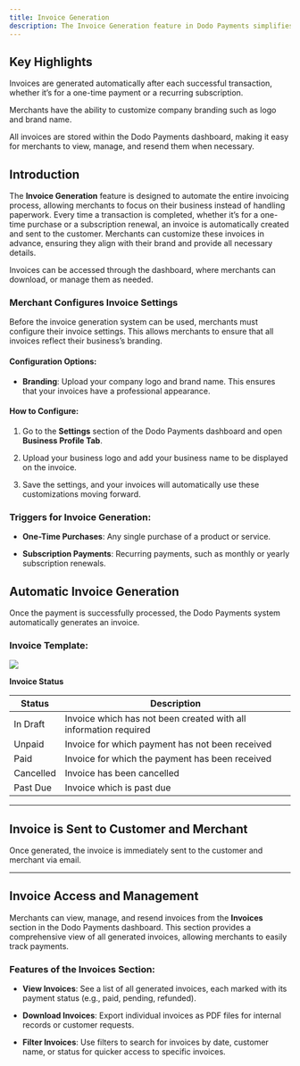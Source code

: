 ```yaml
---
title: Invoice Generation
description: The Invoice Generation feature in Dodo Payments simplifies the billing process by automatically creating and delivering invoices after every successful payment. Whether for one-time purchases or recurring subscription renewals, invoices are generated to document transactions with clear, professional records.
---
```


## Key Highlights

<Card title="Automatic Invoice Generation" icon="wand-magic">Invoices are generated automatically after each successful transaction, whether it’s for a one-time payment or a recurring subscription.</Card>

<Card title="Customizable Information" icon="pen-to-square">Merchants have the ability to customize company branding such as logo and brand name.</Card>

<Card title="Seamless Invoice Management" icon="file-magnifying-glass">All invoices are stored within the Dodo Payments dashboard, making it easy for merchants to view, manage, and resend them when necessary.</Card>

## Introduction

The **Invoice Generation** feature is designed to automate the entire invoicing process, allowing merchants to focus on their business instead of handling paperwork. Every time a transaction is completed, whether it’s for a one-time purchase or a subscription renewal, an invoice is automatically created and sent to the customer. Merchants can customize these invoices in advance, ensuring they align with their brand and provide all necessary details.

Invoices can be accessed through the dashboard, where merchants can download, or manage them as needed.

### Merchant Configures Invoice Settings

Before the invoice generation system can be used, merchants must configure their invoice settings. This allows merchants to ensure that all invoices reflect their business’s branding.

#### Configuration Options:

* **Branding**: Upload your company logo and brand name. This ensures that your invoices have a professional appearance.

#### How to Configure:

1. Go to the **Settings** section of the Dodo Payments dashboard and open **Business Profile Tab**.

2. Upload your business logo and add your business name to be displayed on the invoice.

3. Save the settings, and your invoices will automatically use these customizations moving forward.

### Triggers for Invoice Generation:

* **One-Time Purchases**: Any single purchase of a product or service.

* **Subscription Payments**: Recurring payments, such as monthly or yearly subscription renewals.

## Automatic Invoice Generation

Once the payment is successfully processed, the Dodo Payments system automatically generates an invoice.

### Invoice Template:

<Frame>
  <img src="/images/invoice-generation/image.png" />
</Frame>

**Invoice Status**

| Status    | Description                                                      |
| --------- | ---------------------------------------------------------------- |
| In Draft  | Invoice which has not been created with all information required |
| Unpaid    | Invoice for which payment has not been received                  |
| Paid      | Invoice for which the payment has been received                  |
| Cancelled | Invoice has been cancelled                                       |
| Past Due  | Invoice which is past due                                        |

***

## Invoice is Sent to Customer and Merchant

Once generated, the invoice is immediately sent to the customer and merchant via email.

***

## Invoice Access and Management

Merchants can view, manage, and resend invoices from the **Invoices** section in the Dodo Payments dashboard. This section provides a comprehensive view of all generated invoices, allowing merchants to easily track payments.

### Features of the Invoices Section:

* **View Invoices**: See a list of all generated invoices, each marked with its payment status (e.g., paid, pending, refunded).

* **Download Invoices**: Export individual invoices as PDF files for internal records or customer requests.

* **Filter Invoices**: Use filters to search for invoices by date, customer name, or status for quicker access to specific invoices.